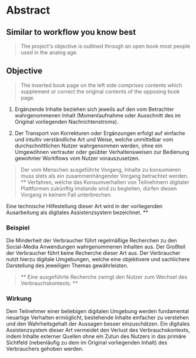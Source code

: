 
# Abstract

## Similar to workflow you know best

<WrappedByExample />

> The project's objective is outlined through an open book most people used in the analog age.

## Objective

> The inserted book page on the left side comprises contents which supplement or correct the original contents of the opposing book page.

1. Ergänzende Inhalte beziehen sich jeweils auf den vom Betrachter wahrgenommenen Inhalt (Momentaufnahme oder Ausschnitt des im Original vorliegenden Nachrichtenstroms).

2. Der Transport von Korrekturen oder Ergänzungen erfolgt auf einfache und intuitiv verständliche Art und Weise, welche unmittelbar vom durchschnittlichen Nutzer wahrgenommen werden, ohne ein Umgewöhnen vertrauter oder geübter Verhaltensweisen zur Bedienung gewohnter Workflows vom Nutzer vorauszusetzen.

> Der vom Menschen ausgeführte Vorgang, Inhalte zu konsumieren muss stets als ein zusammenhängender Vorgang betrachtet werden. \*\* Verfahren, welche das Konsumverhalten von Teilnehmern digitaler Plattformen zukünftig imstande sind zu begleiten, dürfen diesen Vorgang in keinem Fall unterbrechen.

Eine technische Hilfestellung dieser Art wird in der vorliegenden Ausarbeitung als digitales Assistenzsystem bezeichnet. \*\*

### Beispiel

Die Minderheit der Verbraucher führt regelmäßige Recherchen zu den Social-Media Anwendungen wahrgenommenen Inhalten aus.
Der Großteil der Verbraucher führt keine Recherche dieser Art aus. Der Verbraucher nutzt hierzu digitale Umgebungen,
welche eine objektivere und sachlichere Darstellung des jeweiligen Themas gewährleisten.

> ** Eine ausgeführte Recherche zwingt den Nutzer zum Wechsel des Verbrauchskontexts. **

### Wirkung

Dem Teilnehmer einer beliebigen digitalen Umgebung werden fundamental neuartige Verhalten ermöglicht, bestehende Inhalte einfacher zu verstehen und den Wahrheitsgehalt der Aussagen besser einzuschätzen. Ein digitales Assistenzsystem dieser Art vermeidet den Verlust des Verbrauchskontexts, indem Inhalte externer Quellen ohne ein Zutun des Nutzers in das primäre Sichtfeld (nebenläufig zu dem im Original vorliegenden Inhalt) des Verbrauchers gehoben werden.
